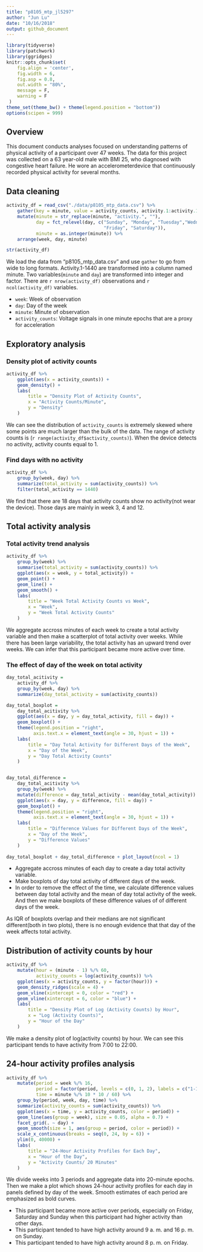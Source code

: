 ```yaml
---
title: "p8105_mtp_jl5297"
author: "Jun Lu"
date: "10/16/2018"
output: github_document
---
```


```r
library(tidyverse)
library(patchwork)
library(ggridges)
knitr::opts_chunk$set(
    fig.align = 'center',
    fig.width = 6,
    fig.asp = 0.8,
    out.width = "80%",
    message = F,
    warning = F
 )
theme_set(theme_bw() + theme(legend.position = "bottom"))
options(scipen = 999)
```

## Overview
This document conducts analyses focused on understanding patterns of physical activity of a participant over 47 weeks. The data for this project was collected on a 63 year-old male with BMI 25, who diagnosed with congestive heart failure. He wore an accelerometerdevice that continuously recorded physical activity for several months.

## Data cleaning
```r
activity_df = read_csv("./data/p8105_mtp_data.csv") %>% 
    gather(key = minute, value = activity_counts, activity.1:activity.1440) %>%
    mutate(minute = str_replace(minute, "activity.", ""),
           day = fct_relevel(day, c("Sunday", "Monday", "Tuesday","Wednesday", "Thursday",
                                    "Friday", "Saturday")),
           minute = as.integer(minute)) %>% 
    arrange(week, day, minute)

str(activity_df)
```
We load the data from  “p8105_mtp_data.csv” and use `gather` to go from wide to long formats. Activity.1-1440 are transformed into a column named minute.
Two variables(`minute` and `day`) are transformed into integer and factor. There are `r nrow(activity_df)` observations and `r ncol(activity_df)` variables.

* `week`: Week of observation
* `day`: Day of the week
* `minute`: Minute of observation
* `activity_counts`: Voltage signals in one minute epochs that are a proxy for acceleration

## Exploratory analysis
### Density plot of activity counts
```r
activity_df %>% 
    ggplot(aes(x = activity_counts)) +
    geom_density() +
    labs(
        title = "Density Plot of Activity Counts",
        x = "Activity Counts/Minute",
        y = "Density"
    )
```

We can see the distribution of `activity_counts` is extremely skewed where some points are much larger than the bulk of the data. The range of activity counts is (`r range(activity_df$activity_counts)`). When the device detects no activity, activity counts equal to 1.

### Find days with no activity 
```r
activity_df %>% 
    group_by(week, day) %>% 
    summarize(total_activity = sum(activity_counts)) %>%  
    filter(total_activity == 1440) 
```

We find that there are 18 days that activity counts show no activity(not wear the device). Those days are mainly in week 3, 4 and 12.


## Total activity analysis
### Total activity trend analysis
```r
activity_df %>% 
    group_by(week) %>% 
    summarise(total_activity = sum(activity_counts)) %>% 
    ggplot(aes(x = week, y = total_activity)) +
    geom_point() +
    geom_line() +
    geom_smooth() +
    labs(
        title = "Week Total Activity Counts vs Week",
        x = "Week",
        y = "Week Total Activity Counts"
    )
```

We aggregate accross minutes of each week to create a total activity variable and then make a scatterplot of total activity over weeks. While there has been large variability, the total activity has an upward trend over weeks. We can infer that this participant became more active over time. 

### The effect of day of the week on total activity
```r
day_total_acitivity = 
    activity_df %>% 
    group_by(week, day) %>%
    summarize(day_total_activity = sum(activity_counts))

day_total_boxplot =
    day_total_acitivity %>% 
    ggplot(aes(x = day, y = day_total_activity, fill = day)) +
    geom_boxplot() +
    theme(legend.position = "right",
          axis.text.x = element_text(angle = 30, hjust = 1)) +
    labs(
        title = "Day Total Activity for Different Days of the Week",
        x = "Day of the Week",
        y = "Day Total Activity Counts"
    )


day_total_difference =
    day_total_acitivity %>% 
    group_by(week) %>% 
    mutate(difference = day_total_activity - mean(day_total_activity)) %>%
    ggplot(aes(x = day, y = difference, fill = day)) + 
    geom_boxplot() + 
    theme(legend.position = "right",
          axis.text.x = element_text(angle = 30, hjust = 1)) +
    labs(
        title = "Difference Values for Different Days of the Week",
        x = "Day of the Week",
        y = "Difference Values"
    )
    
day_total_boxplot + day_total_difference + plot_layout(ncol = 1)
```

* Aggregate accross minutes of each day to create a day total activity variable. 
* Make boxplots of day total activity of different days of the week.
* In order to remove the effect of the time, we calculate difference values between day total activity and the mean of day total activity of the week. And then we make boxplots of these difference values of of different days of the week.    

As IQR of boxplots overlap and their medians are not significant different(both in two plots), there is no enough evidence that that day of the week affects total activity.

## Distribution of activity counts by hour
```r
activity_df %>% 
    mutate(hour = (minute - 1) %/% 60,
           activity_counts = log(activity_counts)) %>%
    ggplot(aes(x = activity_counts, y = factor(hour))) +
    geom_density_ridges(scale = 4) +
    geom_vline(xintercept = 0, color = "red") +
    geom_vline(xintercept = 6, color = "blue") +
    labs(
        title = "Density Plot of Log (Activity Counts) by Hour",
        x = "Log (Activity Counts)",
        y = "Hour of the Day"
    ) 
```

We make a density plot of log(activity counts) by hour. We can see this participant tends to have activity from 7:00 to 22:00.

## 24-hour activity profiles analysis
```r
activity_df %>% 
    mutate(period = week %/% 16,
           period = factor(period, levels = c(0, 1, 2), labels = c("1-15 weeks", "16-31 weeks", "32-47 weeks")),
           time = minute %/% 10 * 10 / 60) %>% 
    group_by(period, week, day, time) %>% 
    summarize(activity_counts = sum(activity_counts)) %>% 
    ggplot(aes(x = time, y = activity_counts, color = period)) +
    geom_line(aes(group = week), size = 0.05, alpha = 0.7) +
    facet_grid(. ~ day) +
    geom_smooth(size = 1, aes(group = period, color = period)) +
    scale_x_continuous(breaks = seq(0, 24, by = 6)) +
    ylim(0, 40000) +
    labs(
        title = "24-Hour Activity Profiles for Each Day",
        x = "Hour of the Day",
        y = "Activity Counts/ 20 Minutes"
    ) 
```

We divide weeks into 3 periods and aggregate data into 20-minute epochs. Then we make a plot which shows 24-hour activity profiles for each day in panels defined by day of the week. Smooth estimates of each period are emphasized as bold curves.

* This participant became more active over periods, especially on Friday, Saturday and Sunday when this participant had higher activity than other days. 
* This participant tended to have high activity around 9 a. m. and 16 p. m. on Sunday.
* This participant tended to have high activity around 8 p. m. on Friday.



